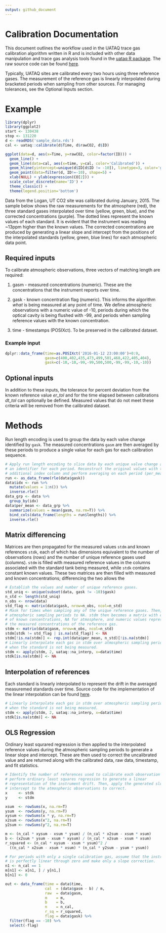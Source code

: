 ```yaml
---
output: github_document
---
```


# Calibration Documentation
This document outlines the workflow used in the UATAQ trace gas calibration algorithm written in R and is included with other data manipulation and trace gas analysis tools found in the [uataq R package](https://github.com/benfasoli/uataq). The raw source code can be found [here](https://github.com/benfasoli/uataq/blob/master/R/data-manipulation.R#L25-L173).

Typically, UATAQ sites are calibrated every two hours using three reference gases. The measurement of the reference gas is linearly interpolated during bracketed periods when sampling from other sources. For managing tolerances, see the Optional Inputs section.

# Example
```r
library(dplyr)
library(ggplot2)
start <- 130438
stop <- 131220
d <- readRDS('sample_data.rds')
cal <- uataq::calibrate(d$Time, d$rawCO2, d$ID)

ggplot(data=d, aes(x=Time, y=rawCO2, color=factor(ID))) + 
  geom_line() +
  geom_line(data=cal, aes(x=time, y=cal, color='Calibrated')) +
  geom_hline(yintercept=unique(d$ID[d$ID != -10]), linetype=3, color='gray') +
  geom_point(data=filter(d, ID!=-10), shape=5) +
  xlab(NULL) + ylab(expression(CO[2])) +
  scale_color_discrete(name='ID') +
  theme_classic() +
  theme(legend.position='bottom')
```

Data from the Logan, UT CO2 site was calibrated during January, 2015. The sample below shows the raw measurements for the atmosphere (red), the three standard gases interpolated over time (yellow, green, blue), and the corrected concentrations (purple). The dotted lines represent the known values of each standard. It is evident that the instrument was reading ~13ppm higher than the known values. The corrected concentrations are produced by generating a linear slope and intercept from the positions of the interpolated standards (yellow, green, blue lines) for each atmospheric data point.

## Required inputs
To calibrate atmospheric observations, three vectors of matching length are required:

1. gasm - measured concentrations (numeric). These are the concentrations that the instrument reports over time.

2. gask - known concentration flag (numeric). This informs the algorithm *what* is being measured at any point of time. We define atmospheric observations with a numeric value of -10, periods during which the optical cavity is being flushed with -99, and periods when sampling reference values with the known concentration.

3. time - timestamps (POSIXct). To be preserved in the calibrated dataset.

### Example input
```r
dplyr::data_frame(time=as.POSIXct('2016-01-12 23:00:00')+0:9,
                  gasm=c(400,402,435,473,499,501,468,422,405,404),
                  gask=c(-10,-10,-99,-99,500,500,-99,-99,-10,-10))
```
## Optional inputs
In addition to these inputs, the tolerance for percent deviation from the known reference value *er_tol* and for the time elapsed between calibrations *dt_tol* can optionally be defined. Measured values that do not meet these criteria will be removed from the calibrated dataset.

# Methods
Run length encoding is used to group the data by each valve change identified by `gask`. The measured concentrations `gasm` are then averaged by these periods to produce a single value for each gas for each calibration sequence. 
```r
# Apply run length encoding to slice data by each unique valve change and add
# an identifier for each period. Reconstruct the original values with the
# additional index column and perform averaging on each period (per_mean).
run <- as_data_frame(rle(data$gask))
data$idx <- run %>%
  mutate(values = 1:n()) %>%
  inverse.rle()
data_grp <- data %>%
  group_by(idx)
data$per_mean <- data_grp %>%
  summarize(values = mean(gasm, na.rm=T)) %>%
  bind_cols(data_frame(lengths = run$lengths)) %>%
  inverse.rle()
```

## Matrix differencing
Matrices are then propagated for the measured values `stdm` and known references `stdk`, each of which has dimensions equivalent to the number of observations (rows) and the number of unique reference gases used (columns). `stdm` is filled with measured reference values in the columns associated with the standard tank being measured, while `stdk` contains constant known values. These two matrices are then filled with measured and known concentrations; differencing the two allows the 

```r
# Establish the values and number of unique reference gases.
std_uniq <- unique(subset(data, gask != -10)$gask)
n_std <- length(std_uniq)
n_obs <- nrow(data)
std_flag <- matrix(data$gask, nrow=n_obs, ncol=n_std)
# Mask for times when sampling any of the unique reference gases. Then, set
# atmospheric sampling periods to NA. stdm then becomes a matrix with columns
# of known concentrations, NA for atmosphere, and numeric values representing
# the measured concentrations of the reference gas.
stdm <- matrix(data$gasm, nrow=n_obs, ncol=n_std)
stdm[stdk != std_flag | is.na(std_flag)] <- NA
stdm[!is.na(stdm)] <- rep.int(data$per_mean, n_std)[!is.na(stdm)]
# Linearly interpolate each gas in stdm over atmospheric sampling periods
# when the standard is not being measured.
stdm <- apply(stdm, 2, uataq::na_interp, x=data$time)
stdk[is.na(stdm)] <- NA
```

## Interpolation of references
Each standard is linearly interpolated to represent the drift in the averaged measuremed standards over time. Source code for the implementation of the linear interpolation can be found [here](https://github.com/benfasoli/uataq/blob/master/R/data-manipulation.R#L246-L264).

```r
# Linearly interpolate each gas in stdm over atmospheric sampling periods
# when the standard is not being measured.
stdm <- apply(stdm, 2, uataq::na_interp, x=data$time)
stdk[is.na(stdm)] <- NA
```

## OLS Regression
Ordinary least squrared regression is then applied to the interpolated reference values during the atmospheric sampling periods to generate a linear slope and intercept. These are then used to correct the uncalibrated value and are returned along with the calibrated data, raw data, timestamp, and fit statistics.

```r
# Identify the number of references used to calibrate each observation and
# perform ordinary least squares regression to generate a linear
# representation of the instrument drift. Then, apply the generated slope and
# intercept to the atmospheric observations to correct.
x     <- stdk
y     <- stdm

xsum  <- rowSums(x, na.rm=T)
ysum  <- rowSums(y, na.rm=T)
xysum <- rowSums(x * y, na.rm=T)
x2sum <- rowSums(x^2, na.rm=T)
y2sum <- rowSums(y^2, na.rm=T)

m <- (n_cal * xysum - xsum * ysum) / (n_cal * x2sum - xsum * xsum)
b <- (x2sum * ysum - xsum * xysum) / (n_cal * x2sum - xsum * xsum)
r_squared <- (n_cal * xysum - xsum * ysum)^2 /
  ((n_cal * x2sum - xsum * xsum) * (n_cal * y2sum - ysum * ysum))

# For periods with only a single calibration gas, assume that the instrument
# is perfectly linear through zero and make only a slope correction.
n1 <- n_cal == 1
m[n1] <- x[n1, ] / y[n1,]
b[n1] <- 0

out <- data_frame(time = data$time,
                  cal  = (data$gasm - b) / m,
                  raw  = data$gasm,
                  m    = m,
                  b    = b,
                  n    = n_cal,
                  r_sq = r_squared,
                  flag = data$gask) %>%
  filter(flag == -10) %>%
  select(-flag)
```
